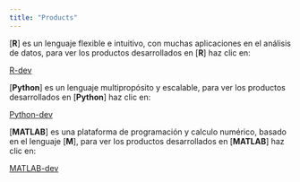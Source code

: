 ```yaml
---
title: "Products"
---
```


::: {.grid}

::: {.g-col-4}
[**R**] es un lenguaje flexible e intuitivo, con muchas aplicaciones en el
análisis de datos, para ver los productos desarrollados en [**R**] haz clic en:

[R-dev](/data/products/R.qmd)

:::

::: {.g-col-4}
[**Python**] es un lenguaje multipropósito y escalable, para ver los productos desarrollados en [**Python**] haz clic en:

[Python-dev](/data/products/python.qmd)

:::


::: {.g-col-4} 
[**MATLAB**] es una plataforma de programación y calculo numérico, basado en el
lenguaje [**M**],  para ver los productos desarrollados en [**MATLAB**] haz clic en:

[MATLAB-dev](/data/products/matlab.qmd)

:::

:::












